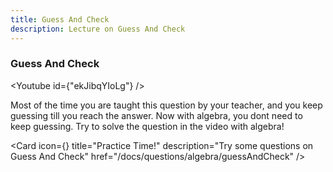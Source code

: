 ```yaml
---
title: Guess And Check
description: Lecture on Guess And Check
---
```




### Guess And Check

<Youtube id={"ekJibqYIoLg"} />

Most of the time you are taught this question by your teacher, and you keep guessing till you reach the answer. Now with algebra, you dont need to keep guessing. Try to solve the question in the video with algebra!

<Cards>

<Card
  icon={<FileQuestion />}
  title="Practice Time!"
  description="Try some questions on Guess And Check"
  href="/docs/questions/algebra/guessAndCheck"
/>

</Cards>
